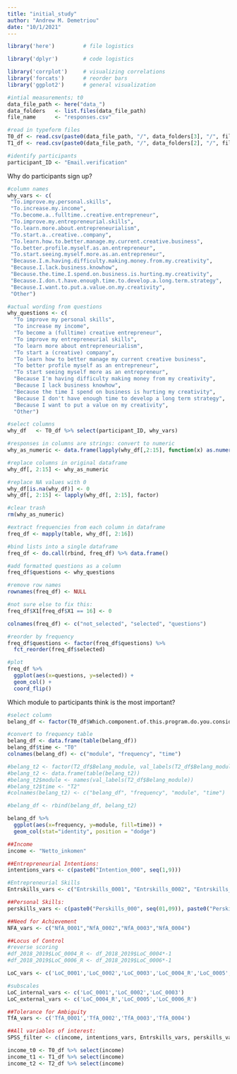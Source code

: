 ```yaml
---
title: "initial_study"
author: "Andrew M. Demetriou"
date: "10/1/2021"
---
```


```r
library('here')         # file logistics

library('dplyr')        # code logistics

library('corrplot')     # visualizing correlations
library('forcats')      # reorder bars
library('ggplot2')      # general visualization
```

```r
#intial measurements; t0
data_file_path <- here("data_")
data_folders   <- list.files(data_file_path)
file_name      <- "responses.csv"

#read in typeform files
T0_df <- read.csv(paste0(data_file_path, "/", data_folders[3], "/", file_name))
T1_df <- read.csv(paste0(data_file_path, "/", data_folders[2], "/", file_name))

#identify participants
participant_ID <- "Email.verification"
```

Why do participants sign up?

```r
#column names
why_vars <- c(
 "To.improve.my.personal.skills",
 "To.increase.my.income",
 "To.become.a..fulltime..creative.entrepreneur",
 "To.improve.my.entrepreneurial.skills",
 "To.learn.more.about.entrepreneurialism",
 "To.start.a..creative..company",
 "To.learn.how.to.better.manage.my.current.creative.business",
 "To.better.profile.myself.as.an.entrepreneur",
 "To.start.seeing.myself.more.as.an.entrepreneur",
 "Because.I.m.having.difficulty.making.money.from.my.creativity",                   
 "Because.I.lack.business.knowhow",                   
 "Because.the.time.I.spend.on.business.is.hurting.my.creativity",                   
 "Because.I.don.t.have.enough.time.to.develop.a.long.term.strategy",                   
 "Because.I.want.to.put.a.value.on.my.creativity",
 "Other")

#actual wording from questions
why_questions <- c(
  "To improve my personal skills", 
  "To increase my income", 
  "To become a (fulltime) creative entrepreneur", 
  "To improve my entrepreneurial skills",
  "To learn more about entrepreneurialism",
  "To start a (creative) company",
  "To learn how to better manage my current creative business", 
  "To better profile myself as an entrepreneur",
  "To start seeing myself more as an entrepreneur",
  "Because I'm having difficulty making money from my creativity",
  "Because I lack business knowhow",
  "Because the time I spend on business is hurting my creativity",
  "Because I don't have enough time to develop a long term strategy",
  "Because I want to put a value on my creativity", 
  "Other")
```


```r
#select columns
why_df   <- T0_df %>% select(participant_ID, why_vars)

#responses in columns are strings: convert to numeric
why_as_numeric <- data.frame(lapply(why_df[,2:15], function(x) as.numeric(x != "")))

#replace columns in original dataframe
why_df[, 2:15] <- why_as_numeric

#replace NA values with 0
why_df[is.na(why_df)] <- 0
why_df[, 2:15] <- lapply(why_df[, 2:15], factor)

#clear trash
rm(why_as_numeric)
```


```r
#extract frequencies from each column in dataframe
freq_df <- mapply(table, why_df[, 2:16])

#bind lists into a single dataframe
freq_df <- do.call(rbind, freq_df) %>% data.frame()

#add formatted questions as a column
freq_df$questions <- why_questions

#remove row names
rownames(freq_df) <- NULL

#not sure else to fix this:
freq_df$X1[freq_df$X1 == 16] <- 0

colnames(freq_df) <- c("not_selected", "selected", "questions")

#reorder by frequency
freq_df$questions <- factor(freq_df$questions) %>%
  fct_reorder(freq_df$selected)

#plot
freq_df %>%
  ggplot(aes(x=questions, y=selected)) +
  geom_col() +
  coord_flip()
```

Which module to participants think is the most important?

```r
#select column
belang_df <- factor(T0_df$Which.component.of.this.program.do.you.consider.most.valuable.to.you.at.this.point.)

#convert to frequency table
belang_df <- data.frame(table(belang_df))
belang_df$time <- "T0"
colnames(belang_df) <- c("module", "frequency", "time")

#belang_t2 <- factor(T2_df$Belang_module, val_labels(T2_df$Belang_module))
#belang_t2 <- data.frame(table(belang_t2))
#belang_t2$module <- names(val_labels(T2_df$Belang_module))
#belang_t2$time <- "T2"
#colnames(belang_t2) <- c("belang_df", "frequency", "module", "time")

#belang_df <- rbind(belang_df, belang_t2)

belang_df %>%
  ggplot(aes(x=frequency, y=module, fill=time)) +
  geom_col(stat="identity", position = "dodge")
```


```r
##Income
income <- "Netto_inkomen"

##Entrepreneurial Intentions:
intentions_vars <- c(paste0("Intention_000", seq(1,9)))

#Entrepreneurial Skills 
Entrskills_vars <- c("Entrskills_0001", "Entrskills_0002", "Entrskills_0003", "Entrskills_0004", "Entrskills_0005", "Entrskills_0006", "Entrskills_0007")

##Personal Skills:
perskills_vars <- c(paste0("Perskills_000", seq(01,09)), paste0("Perskills_00", seq(10,15)))

##Need for Achievement
NFA_vars <- c("NfA_0001","NfA_0002","NfA_0003","NfA_0004")

##Locus of Control
#reverse scoring
#df_2018_2019$LoC_0004_R <- df_2018_2019$LoC_0004*-1
#df_2018_2019$LoC_0006_R <- df_2018_2019$LoC_0006*-1

LoC_vars <- c('LoC_0001','LoC_0002','LoC_0003','LoC_0004_R','LoC_0005','LoC_0006_R')

#subscales
LoC_internal_vars <- c('LoC_0001','LoC_0002','LoC_0003')
LoC_external_vars <- c('LoC_0004_R','LoC_0005','LoC_0006_R')

##Tolerance for Ambiguity
TfA_vars <- c('TfA_0001','TfA_0002','TfA_0003','TfA_0004')

##All variables of interest:
SPSS_filter <- c(income, intentions_vars, Entrskills_vars, perskills_vars, NFA_vars, LoC_vars, TfA_vars)
```

```r
income_t0 <- T0_df %>% select(income)
income_t1 <- T1_df %>% select(income)
income_t2 <- T2_df %>% select(income)
```


